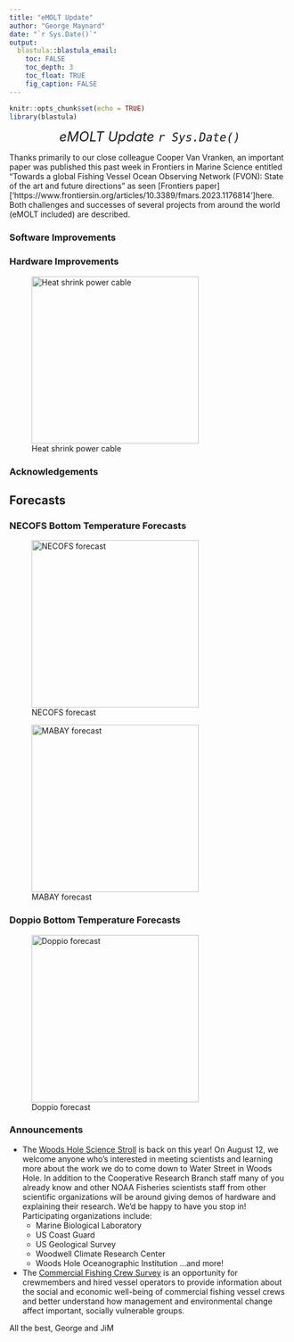 ```yaml
---
title: "eMOLT Update"
author: "George Maynard"
date: "`r Sys.Date()`"  
output: 
  blastula::blastula_email:
    toc: FALSE
    toc_depth: 3
    toc_float: TRUE
    fig_caption: FALSE
---
```


```r
knitr::opts_chunk$set(echo = TRUE)
library(blastula)
```

<center> 

<font size="5"> *eMOLT Update `r Sys.Date()` * </font>

</center>

Thanks primarily to our close colleague Cooper Van Vranken, an important paper was published this past week in Frontiers in Marine Science entitled "Towards a global Fishing Vessel Ocean Observing Network (FVON): State of the art and future directions" as seen [Frontiers paper]['https://www.frontiersin.org/articles/10.3389/fmars.2023.1176814']here. Both challenges and successes of several projects from around the world (eMOLT included) are described.

### Software Improvements



### Hardware Improvements


![Heat shrink power cable](heatshrink.jpeg){width=300px}

### Acknowledgements


## Forecasts


### NECOFS Bottom Temperature Forecasts

![NECOFS forecast](NECOFS_GOM.gif){width=300px}

![MABAY forecast](NECOFS_MABAY.gif){width=300px}

### Doppio Bottom Temperature Forecasts

![Doppio forecast](DOPPIO_forecast_F.gif){width=300px}

### Announcements

- The [Woods Hole Science Stroll](https://woodsholesciencestroll.org/) is back on this year! On August 12, we welcome
anyone who's interested in meeting scientists and learning more about the work
we do to come down to Water Street in Woods Hole. In addition to the Cooperative
Research Branch staff many of you already know and other NOAA Fisheries scientists
staff from other scientific organizations will be around giving demos of hardware 
and explaining their research. We'd be happy to have you stop in! Participating
organizations include:
    - Marine Biological Laboratory
    - US Coast Guard
    - US Geological Survey
    - Woodwell Climate Research Center
    - Woods Hole Oceanographic Institution
  ...and more!



- The [Commercial Fishing Crew Survey](https://www.fisheries.noaa.gov/new-england-mid-atlantic/socioeconomics/2023-commercial-fishing-crew-survey?utm_medium=email&utm_source=govdelivery) is an opportunity for crewmembers and hired vessel operators to provide information about the social and economic well-being of commercial fishing vessel crews and better understand how management and environmental change affect important, socially vulnerable groups.

All the best,
George and JiM
